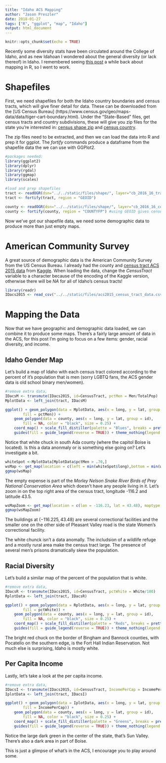 ```yaml
---
title: "Idaho ACS Mapping"
author: "Jason Preszler"
date: 2018-01-27
tags: ["R", "ggplot", "map", "Idaho"]
output: html_document
---
```


```r
knitr::opts_chunk$set(echo = TRUE)
```

Recently some diversity stats have been circulated around the College of Idaho, and as new Idahoan I wondered about the general diversity (or lack thereof) in Idaho. I remembered seeing [this post](http://www.kevjohnson.org/making-maps-in-r/) a while back about mapping in R, so I went to work.

# Shapefiles

First, we need shapefiles for both the Idaho country boundaries and census tracts, which will give finer detail for data. These can be downloaded from the [US Census Bureau] (https://www.census.gov/geo/maps-data/data/tiger-cart-boundary.html). Under the "State-Based" files, get census tracts and country subdivisions, these will give you zip files for the state you're interested in: [census shape zip](/files/shape/cb_2016_16_tract_500k.zip) and [census country](/files/shape/cb_2016_cousub_500k.zip). 

The zip files need to be extracted, and then we can load the data into R and prep it for ggplot. The *fortify* commands produce a dataframe from the shapefile data the we can use with GGPlot2.

```r
#packages needed:
library(ggplot2)
library(dplyr)
library(rgdal)
library(ggmap)
library(scales)

#load and prep shapefiles
tract <- readOGR(dsn="../../static/files/shape/", layer="cb_2016_16_tract_500k")
tract <- fortify(tract, region = "GEOID")

county <- readOGR(dsn="../../static/files/shape/", layer="cb_2016_16_cousub_500k")
county <- fortify(county, region = "COUNTYFP") #using GEOID gives census tract division
```

Now we've got our shapefile data, we need some demographic data to produce more than just empty maps.

# American Community Survey
A great source of demographic data is the American Community Survey from the US Census Bureau. I already had the county and [census tract ACS 2015 data](/files/acs2015_census_tract_data.csv) from [Kaggle](http://www.kaggle.com). When loading the data, change the *CensusTract* variable to a character because of the encoding of the Kaggle version, otherwise there will be *NA* for all of Idaho's census tracts!

```r
library(readr)
IDacs2015 <- read_csv("../../static/files/acs2015_census_tract_data.csv", col_types = cols(CensusTract = col_character())) %>% filter(State == "Idaho")

```

# Mapping the Data

Now that we have geographic and demographic data loaded, we can combine it to produce some maps. There's a fairly large amount of data in the ACS, for this post I'm going to focus on a few items: gender, racial diversity, and income. 

## Idaho Gender Map
Let's build a map of Idaho with each census tract colored according to the percent of it's population that is men (sorry LGBTQ fans, the ACS gender data is old school binary men/women).

```r
#remove extra data, 
IDacsM <- transmute(IDacs2015, id=CensusTract, pctMen = Men/TotalPop) 
MplotData <- left_join(tract, IDacsM)

ggplot() + geom_polygon(data = MplotData, aes(x = long, y = lat, group = id,
        fill = pctMen)) +
    geom_polygon(data = county, aes(x = long, y = lat, group = id),
        fill = NA, color = "black", size = 0.25) +
    coord_map() + scale_fill_distiller(palette = "Blues", breaks = pretty_breaks(n = 10)) +
    guides(fill = guide_legend(reverse = TRUE)) + theme_nothing(legend = TRUE) + ggtitle("Percent of Population is Male")


```

Notice that white chuck in south Ada county (where the capitol Boise is located). Is this a data anonmaly or is something else going on? Let's investigate a bit.

```r
whiteSpot <-MplotData[MplotData$pctMen > .70,]
wsMap <- get_map(location = c(left = min(whiteSpot$long),bottom = min(whiteSpot$lat), right = max(whiteSpot$long), top = max(whiteSpot$lat)), maptype = "satellite", zoom=11)
ggmap(wsMap)
```
The empty expense is part of the *Morley Nelson Snake River Birds of Prey National Conservation Area* which doesn't have any people living in it. Let's zoom in on the top right area of the census tract, longitude -116.2 and latitude 43.5.

```r
wsMapZoom <- get_map(location = c(lon = -116.23, lat = 43.48), maptype = "hybrid", zoom = 13)
ggmap(wsMapZoom)
```
The buildings at $(-116.225, 43.48)$ are several correctional facilities and the smaller one on the other side of Pleasant Valley road is the state Women's correctional facility. 

The white chunck isn't a data anomally. The includsion of a wildlife refuge and a mostly rural area make the census tract large. The presence of several men's prisons dramatically skew the population.

## Racial Diversity

Let's build a similar map of the percent of the population that is white.

```r
#remove extra data, 
IDacsR <- transmute(IDacs2015, id=CensusTract, pctWhite = White/100) 
RplotData <- left_join(tract, IDacsR)

ggplot() + geom_polygon(data = RplotData, aes(x = long, y = lat, group = id,
        fill = pctWhite)) +
    geom_polygon(data = county, aes(x = long, y = lat, group = id),
        fill = NA, color = "black", size = 0.25) +
    coord_map() + scale_fill_distiller(palette = "Reds", breaks = pretty_breaks(n = 10)) +
    guides(fill = guide_legend(reverse = TRUE)) + theme_nothing(legend = TRUE) + ggtitle("Percent of Population is White")
```

The bright red chuck on the border of Bingham and Bannock counties, with Pocatello on the southern edge, is the Fort Hall Indian Reservation. Not much else is surprising, Idaho is mostly white.

## Per Capita Income
Lastly, let's take a look at the per capita income.

```r
#remove extra data, 
IDacsI <- transmute(IDacs2015, id=CensusTract, IncomePerCap = IncomePerCap) 
IplotData <- left_join(tract, IDacsI)

ggplot() + geom_polygon(data = IplotData, aes(x = long, y = lat, group = id,
        fill = IncomePerCap)) +
    geom_polygon(data = county, aes(x = long, y = lat, group = id),
        fill = NA, color = "black", size = 0.25) +
    coord_map() + scale_fill_distiller(palette = "Greens", breaks = pretty_breaks(n = 10), direction = 1) +
    guides(fill = guide_legend(reverse = TRUE)) + theme_nothing(legend = TRUE) + ggtitle("Per Capita Income")
```
Notice the large dark green in the center of the state, that's Sun Valley. There's also a dark area in part of Boise. 

This is just a glimpse of what's in the ACS, I encourage you to play around some.





